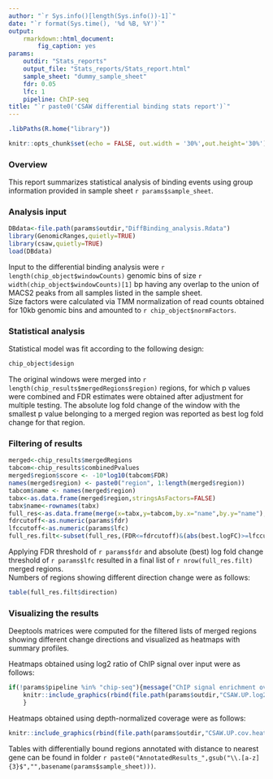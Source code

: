 ```yaml
---
author: "`r Sys.info()[length(Sys.info())-1]`"
date: "`r format(Sys.time(), '%d %B, %Y')`"
output: 
    rmarkdown::html_document:
        fig_caption: yes
params:
    outdir: "Stats_reports"
    output_file: "Stats_reports/Stats_report.html"
    sample_sheet: "dummy_sample_sheet"
    fdr: 0.05
    lfc: 1
    pipeline: ChIP-seq
title: "`r paste0('CSAW differential binding stats report')`"
---
```


```r
.libPaths(R.home("library"))

knitr::opts_chunk$set(echo = FALSE, out.width = '30%',out.height='30%')

```


### Overview

This report summarizes statistical analysis of binding events using group information provided in sample sheet `r params$sample_sheet`. 

### Analysis input

```r
DBdata<-file.path(params$outdir,"DiffBinding_analysis.Rdata")
library(GenomicRanges,quietly=TRUE)
library(csaw,quietly=TRUE)
load(DBdata)
```

Input to the differential binding analysis were `r length(chip_object$windowCounts)` genomic bins of size `r width(chip_object$windowCounts)[1]` bp having any overlap to the union of MACS2 peaks from all samples listed in the sample sheet.   
Size factors were calculated via TMM normalization of read counts obtained for 10kb genomic bins and amounted to `r chip_object$normFactors`.   

### Statistical analysis

Statistical model was fit according to the following design:

```r
chip_object$design
```

The original windows were merged into `r length(chip_results$mergedRegions$region)` regions, for which p values were combined and FDR estimates were obtained after adjustment for multiple testing. 
The absolute log fold change of the window with the smallest p value belonging to a merged region was reported as best log fold change for that region.

### Filtering of results

```r
merged<-chip_results$mergedRegions
tabcom<-chip_results$combinedPvalues
merged$region$score <- -10*log10(tabcom$FDR)
names(merged$region) <- paste0("region", 1:length(merged$region))
tabcom$name <- names(merged$region)
tabx<-as.data.frame(merged$region,stringsAsFactors=FALSE)
tabx$name<-rownames(tabx)
full_res<-as.data.frame(merge(x=tabx,y=tabcom,by.x="name",by.y="name"),stringsAsFactors=FALSE)
fdrcutoff<-as.numeric(params$fdr)
lfccutoff<-as.numeric(params$lfc)
full_res.filt<-subset(full_res,(FDR<=fdrcutoff)&(abs(best.logFC)>=lfccutoff))
```

Applying FDR threshold of `r params$fdr` and absolute (best) log fold change threshold of `r params$lfc` resulted in a final list of `r nrow(full_res.filt)` merged regions.   
Numbers of regions showing different direction change were as follows:

```r
table(full_res.filt$direction)
```

### Visualizing the results

Deeptools matrices were computed for the filtered lists of merged regions showing different change directions and visualized as heatmaps with summary profiles.

Heatmaps obtained using log2 ratio of ChIP signal over input were as follows:

```r
if(!params$pipeline %in% "chip-seq"){message("ChIP signal enrichment over input is only available for ChIP-seq workflow!")}else{
    knitr::include_graphics(rbind(file.path(params$outdir,"CSAW.UP.log2r.heatmap.png"),file.path(params$outdir,"CSAW.DOWN.log2r.heatmap.png")))
    }

```

Heatmaps obtained using depth-normalized coverage were as follows:


```r
knitr::include_graphics(rbind(file.path(params$outdir,"CSAW.UP.cov.heatmap.png"),file.path(params$outdir,"CSAW.DOWN.cov.heatmap.png")))
```

Tables with differentially bound regions annotated with distance to nearest gene can be found in folder `r paste0("AnnotatedResults_",gsub("\\.[a-z]{3}$","",basename(params$sample_sheet)))`.   


  
